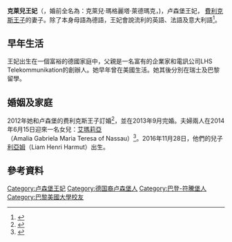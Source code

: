 {{Infobox royalty
| name = 克萊兒王妃
| title = {{LUX}}王妃殿下<br>''HRH'' Princess Claire of Luxembourg
| image = 
| full name = 克萊兒·瑪格麗塔<br>Claire Margareta
| spouse      = {{marriage|[[費利克斯王子_(盧森堡)|費利克斯王子]]|2013}}
| issue          = [[盧森堡的艾瑪莉亞|拿騷的艾瑪莉亞公主]]<br>[[盧森堡的利亞姆|拿騷的利亞姆王子]]
| royal house    = [[拿騷-威爾堡|拿騷-威爾堡王朝]]<br>[[波旁王朝|波旁-帕爾馬王朝]]
| othertitles  =
| father         = Hartmut Lademarcher
| mother         = Gabriele Schneider
| birth_name = Claire Margareta Lademacher
| birth_date = {{birth date and age|1985|3|21}}
| birth_place = {{BRD}}[[菲尔德尔斯塔特|菲尔德尔斯塔特]]
| religion = 
| date of death  = 
| place of death = 
}}
{{Luxembourgish Grand Ducal Family}}

'''克萊兒王妃'''（'''{{lang-en|Princess Claire of Luxembourg}}'''，婚前全名為：克萊兒·瑪格麗塔·萊德瑪克{{lang|en|Claire Margareta Lademacher}}，{{bd|1985年|3月21日|catIdx=C}})，卢森堡王妃， [[費利克斯王子|費利克斯王子]]的妻子。除了本身母語為德語，王妃會說流利的英語、法語及意大利語<ref>{{Cite web|title=Prince Félix to tie the knot!|url=http://www.wort.lu/en/panorama/prince-felix-to-tie-the-knot-50c99c4fe4b0876371a72bdb|accessdate=2014-07-01|archiveurl=https://web.archive.org/web/20150921021727/http://www.wort.lu/en/panorama/prince-felix-to-tie-the-knot-50c99c4fe4b0876371a72bdb|archivedate=2015-09-21|dead-url=yes}}</ref>。

== 早年生活 ==
王妃出生在一個富裕的德國家庭中，父親是一名富有的企業家和電訊公司LHS Telekommunikation的創辦人。她早年曾在美國生活。她其後分別在瑞士及巴黎留學。

== 婚姻及家庭 ==
2012年她和卢森堡的费利克斯王子訂婚<ref>{{Cite web|title=Prince Felix of Luxembourg is engaged to Claire Lademacher|url=https://www.hellomagazine.com/royalty/2012121310466/felix-luxemburg-engaged-claire-lademacher/|accessdate=2019-07-10|date=2012-12-13|work=HELLO!|language=en|archive-date=2020-08-09|archive-url=https://web.archive.org/web/20200809200807/https://www.hellomagazine.com/royalty/2012121310466/felix-luxemburg-engaged-claire-lademacher/|dead-url=no}}</ref>，並在2013年9月完婚。夫婦兩人在2014年6月15日迎來一名女兒：[[盧森堡的艾瑪莉亞|艾瑪莉亞]]（Amalia Gabriela Maria Teresa of Nassau）<ref>{{Cite web|title=Prince Felix and Princess Claire of Luxembourg welcome baby girl Amalia|url=https://www.hellomagazine.com/royalty/2014061518750/prince-felix-princess-claire-of-luxembourg-baby-born/|accessdate=2019-07-10|date=2014-06-15|work=HELLO!|language=en|archive-date=2020-08-15|archive-url=https://web.archive.org/web/20200815151534/https://www.hellomagazine.com/royalty/2014061518750/prince-felix-princess-claire-of-luxembourg-baby-born/|dead-url=no}}</ref>。2016年11月28日，他們的兒子[[盧森堡的利亞姆|利亞姆]]（Liam Henri Harmut）出生。

== 參考資料 ==
{{Reflist|2}}


{{DEFAULTSORT:Claire}}
[[Category:卢森堡王妃|Category:卢森堡王妃]]
[[Category:德国裔卢森堡人|Category:德国裔卢森堡人]]
[[Category:巴登-符騰堡人|Category:巴登-符騰堡人]]
[[Category:巴黎美國大學校友|Category:巴黎美國大學校友]]